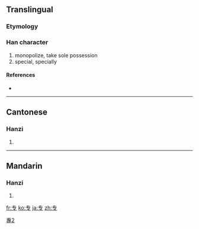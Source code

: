 {{also|專|専}} <!-- may be replaced by zh-forms -->
==Translingual==
{{ja-forms|[[専]]|专|[[專]]}}

===Etymology===
{{Han simp|專}}

[[Category:CJKV characters simplified differently in Japan and China|專2]]

===Han character===
{{Han char|rn=1|rad=一|as=03|sn=4|four=|canj=手弓戈 (QNI)}}

# monopolize, take sole possession
# special, specially

====References====
* {{Han ref|kx=0077.061|hdz=10010.050|uh=4E13|ud=19987}}

----

==Cantonese==

===Hanzi===
{{yue-hanzi|jyut=|y=jyun1|tra=專}}

# {{defn|Cantonese|sort=一03}}

----

==Mandarin==

===Hanzi===
{{cmn-hanzi|tra=專|pin=[[zhuān]] ([[zhuan1]])|wg=chuan<sup>1</sup>}}

# {{defn|Mandarin|sort=一03}}

[[fr:专]]
[[ko:专]]
[[ja:专]]
[[zh:专]]